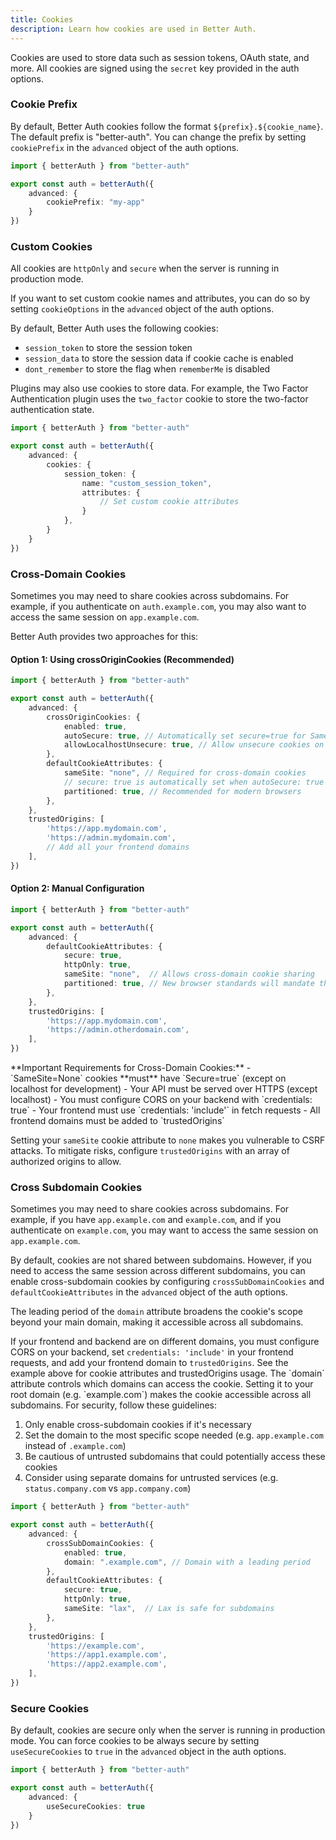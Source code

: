 ```yaml
---
title: Cookies
description: Learn how cookies are used in Better Auth.
---
```


Cookies are used to store data such as session tokens, OAuth state, and more. All cookies are signed using the `secret` key provided in the auth options.

### Cookie Prefix

By default, Better Auth cookies follow the format `${prefix}.${cookie_name}`. The default prefix is "better-auth". You can change the prefix by setting `cookiePrefix` in the `advanced` object of the auth options.

```ts title="auth.ts"
import { betterAuth } from "better-auth"

export const auth = betterAuth({
    advanced: {
        cookiePrefix: "my-app"
    }
})
```

### Custom Cookies

All cookies are `httpOnly` and `secure` when the server is running in production mode.

If you want to set custom cookie names and attributes, you can do so by setting `cookieOptions` in the `advanced` object of the auth options.

By default, Better Auth uses the following cookies:

- `session_token` to store the session token
- `session_data` to store the session data if cookie cache is enabled
- `dont_remember` to store the flag when `rememberMe` is disabled

Plugins may also use cookies to store data. For example, the Two Factor Authentication plugin uses the `two_factor` cookie to store the two-factor authentication state.

```ts title="auth.ts"
import { betterAuth } from "better-auth"

export const auth = betterAuth({
    advanced: {
        cookies: {
            session_token: {
                name: "custom_session_token",
                attributes: {
                    // Set custom cookie attributes
                }
            },
        }
    }
})
```

### Cross-Domain Cookies

Sometimes you may need to share cookies across subdomains.
For example, if you authenticate on `auth.example.com`, you may also want to access the same session on `app.example.com`.

Better Auth provides two approaches for this:

#### Option 1: Using crossOriginCookies (Recommended)

```ts title="auth.ts"
import { betterAuth } from "better-auth"

export const auth = betterAuth({
    advanced: {
        crossOriginCookies: {
            enabled: true,
            autoSecure: true, // Automatically set secure=true for SameSite=None
            allowLocalhostUnsecure: true, // Allow unsecure cookies on localhost for development
        },
        defaultCookieAttributes: {
            sameSite: "none", // Required for cross-domain cookies
            // secure: true is automatically set when autoSecure: true
            partitioned: true, // Recommended for modern browsers
        },
    },
    trustedOrigins: [
        'https://app.mydomain.com',
        'https://admin.mydomain.com',
        // Add all your frontend domains
    ],
})
```

#### Option 2: Manual Configuration

```ts title="auth.ts"
import { betterAuth } from "better-auth"

export const auth = betterAuth({
    advanced: {
        defaultCookieAttributes: {
            secure: true,
            httpOnly: true,
            sameSite: "none",  // Allows cross-domain cookie sharing
            partitioned: true, // New browser standards will mandate this for foreign cookies
        },
    },
    trustedOrigins: [
        'https://app.mydomain.com',
        'https://admin.otherdomain.com',
    ],
})
```

<Callout type="warn">
**Important Requirements for Cross-Domain Cookies:**
- `SameSite=None` cookies **must** have `Secure=true` (except on localhost for development)
- Your API must be served over HTTPS (except localhost)
- You must configure CORS on your backend with `credentials: true`
- Your frontend must use `credentials: 'include'` in fetch requests
- All frontend domains must be added to `trustedOrigins`
</Callout>

<Callout type="warn">Setting your `sameSite` cookie attribute to `none` makes you vulnerable to CSRF attacks. To mitigate risks, configure `trustedOrigins` with an array of authorized origins to allow.</Callout>

### Cross Subdomain Cookies

Sometimes you may need to share cookies across subdomains. For example, if you have `app.example.com` and `example.com`, and if you authenticate on `example.com`, you may want to access the same session on `app.example.com`.

By default, cookies are not shared between subdomains. However, if you need to access the same session across different subdomains, you can enable cross-subdomain cookies by configuring `crossSubDomainCookies` and `defaultCookieAttributes` in the `advanced` object of the auth options.

<Callout>The leading period of the `domain` attribute broadens the cookie's scope beyond your main domain, making it accessible across all subdomains.</Callout>

<Callout type="note">
  If your frontend and backend are on different domains, you must configure CORS on your backend, set <code>credentials: 'include'</code> in your frontend requests, and add your frontend domain to <code>trustedOrigins</code>. See the example above for cookie attributes and trustedOrigins usage.
</Callout>

<Callout type="warn">
  The `domain` attribute controls which domains can access the cookie. Setting it to your root domain (e.g. `example.com`) makes the cookie accessible across all subdomains. For security, follow these guidelines:

  1. Only enable cross-subdomain cookies if it's necessary
  2. Set the domain to the most specific scope needed (e.g. `app.example.com` instead of `.example.com`)
  3. Be cautious of untrusted subdomains that could potentially access these cookies
  4. Consider using separate domains for untrusted services (e.g. `status.company.com` vs `app.company.com`)
</Callout>

```ts title="auth.ts"
import { betterAuth } from "better-auth"

export const auth = betterAuth({
    advanced: {
        crossSubDomainCookies: {
            enabled: true,
            domain: ".example.com", // Domain with a leading period
        },
        defaultCookieAttributes: {
            secure: true,
            httpOnly: true,
            sameSite: "lax",  // Lax is safe for subdomains
        },
    },
    trustedOrigins: [
        'https://example.com',
        'https://app1.example.com',
        'https://app2.example.com',
    ],
})
```

### Secure Cookies

By default, cookies are secure only when the server is running in production mode. You can force cookies to be always secure by setting `useSecureCookies` to `true` in the `advanced` object in the auth options.

```ts title="auth.ts"
import { betterAuth } from "better-auth"

export const auth = betterAuth({
    advanced: {
        useSecureCookies: true
    }
})
```